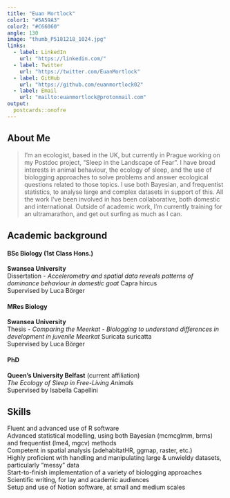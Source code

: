 ```yaml
---
title: "Euan Mortlock"
color1: "#5A59A3"
color2: "#C66060"
angle: 130
image: "thumb_P5181218_1024.jpg"
links:
  - label: LinkedIn
    url: "https://linkedin.com/"
  - label: Twitter
    url: "https://twitter.com/EuanMortlock"
  - label: GitHub
    url: "https://github.com/euanmortlock02"
  - label: Email
    url: "mailto:euanmortlock@protonmail.com"
output:
  postcards::onofre
---
```


## About Me 
> I'm an ecologist, based in the UK, but currently in Prague working on my Postdoc project, "Sleep in the Landscape of Fear".
I have broad interests in animal behaviour, the ecology of sleep, and the use of biologging approaches to solve problems and answer ecological questions related to those topics. I use both Bayesian, and frequentist statistics, to analyse large and complex datasets in support of this. All the work I've been involved in has been collaborative, both domestic and international. Outside of academic work, I'm currently training for an ultramarathon, and get out surfing as much as I can.  


## Academic background  
#### BSc Biology (1st Class Hons.)  
**Swansea University**  
Dissertation - *Accelerometry and spatial data reveals patterns of dominance behaviour in domestic goat* Capra hircus  
Supervised by Luca Börger
  
#### MRes Biology  
**Swansea University**  
Thesis - *Comparing the Meerkat - Biologging to understand differences in development in juvenile Meerkat* Suricata suricatta  
Supervised by Luca Börger  
  
#### PhD  
**Queen's University Belfast** (current affiliation)  
*The Ecology of Sleep in Free-Living Animals*    
Supervised by Isabella Capellini  


## Skills  

Fluent and advanced use of R software  
Advanced statistical modelling, using both Bayesian (mcmcglmm, brms) and frequentist (lme4, mgcv) methods  
Competent in spatial analysis (adehabitatHR, ggmap, raster, etc.)  
Highly proficient with handling and manipulating large & unwieldy datasets, particularly "messy" data  
Start-to-finish implementation of a variety of biologging approaches  
Scientific writing, for lay and academic audiences  
Setup and use of Notion software, at small and medium scales  


